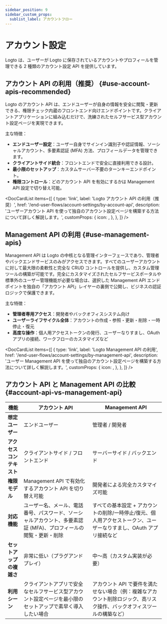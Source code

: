 ```yaml
---
sidebar_position: 9
sidebar_custom_props:
  sublist_label: アカウントフロー
---
```



# アカウント設定

Logto は、ユーザーが Logto に保存されているアカウントやプロフィールを管理できる 2 種類のアカウント設定 API を提供しています。

## アカウント API の利用（推奨） \{#use-account-apis-recommended}

Logto のアカウント API は、エンドユーザーが自身の情報を安全に閲覧・更新できる、権限チェック内蔵のフロントエンド向けエンドポイントです。クライアントアプリケーションに組み込むだけで、洗練されたセルフサービス型アカウント設定ページを実現できます。

主な特徴：

- **エンドユーザー設定**：ユーザー自身でサインイン識別子や認証情報、ソーシャルアカウント、多要素認証 (MFA) 方法、プロフィールデータを管理できます。
- **クライアントサイド統合**：フロントエンドで安全に直接利用できる設計。
- **最小限のセットアップ**：カスタムサーバー不要のターンキーエンドポイント。
- **権限コントロール**：どのアカウント API を有効にするかは Management API 設定で切り替え可能。

<DocCardList
  items={[
    {
      type: 'link',
      label: 'Logto アカウント API の利用（推奨）',
      href: '/end-user-flows/account-settings/by-account-api',
      description:
        'ユーザーアカウント API を使って独自のアカウント設定ページを構築する方法について詳しく解説します。',
      customProps: {
        icon: <GearIcon />,
      },
    },
  ]}
/>

## Management API の利用 \{#use-management-apis}

Management API は Logto の中核となる管理インターフェースであり、管理者やバックエンドサービスのみがアクセスできます。すべてのユーザーアカウントに対して最大限の柔軟性と完全な CRUD コントロールを提供し、カスタム管理ツールの構築が可能です。完全にカスタマイズされたセルフサービスポータルや標準外のユーザー管理機能が必要な場合は、選択した Management API エンドポイントを独自の「アカウント API」レイヤーの裏側で公開し、ビジネスの認証ロジックで保護できます。

主な特徴：

- **管理者専用アクセス**：開発者やバックオフィスシステム向け
- **ユーザーライフサイクル全体**：アカウントの作成・参照・更新・削除・一時停止・復元
- **高度な操作**：個人用アクセストークンの発行、ユーザーなりすまし、OAuth アプリの接続、ワークフローのカスタマイズなど

<DocCardList
  items={[
    {
      type: 'link',
      label: 'Logto Management API の利用',
      href: '/end-user-flows/account-settings/by-management-api',
      description:
        'ユーザー Management API を使って独自のアカウント設定ページを構築する方法について詳しく解説します。',
      customProps: {
        icon: <GearIcon />,
      },
    },
  ]}
/>

## アカウント API と Management API の比較 \{#account-api-vs-management-api}

| 機能                     | アカウント API                                                                                                   | Management API                                                                                                          |
| ------------------------ | ---------------------------------------------------------------------------------------------------------------- | ----------------------------------------------------------------------------------------------------------------------- |
| **想定ユーザー**         | エンドユーザー                                                                                                   | 管理者 / 開発者                                                                                                         |
| **アクセスコンテキスト** | クライアントサイド / フロントエンド                                                                              | サーバーサイド / バックエンド                                                                                           |
| **権限モデル**           | Management API で有効化するアカウント API を切り替え可能                                                         | 開発者による完全カスタマイズ可能                                                                                        |
| **対応機能**             | ユーザー名、メール、電話番号、パスワード、ソーシャルアカウント、多要素認証 (MFA)、プロフィールの閲覧・更新・削除 | すべての基本設定 + アカウントの削除/一時停止/復元、個人用アクセストークン、ユーザーなりすまし、OAuth アプリ接続など     |
| **セットアップの複雑さ** | 非常に低い（プラグアンドプレイ）                                                                                 | 中〜高（カスタム実装が必要）                                                                                            |
| **利用シーン**           | クライアントアプリで安全なセルフサービス型アカウント設定ページを最小限のセットアップで素早く導入したい場合       | アカウント API で要件を満たせない場合（例：複雑なアカウント削除ロジック、高リスク操作、バックオフィスツールの構築など） |
